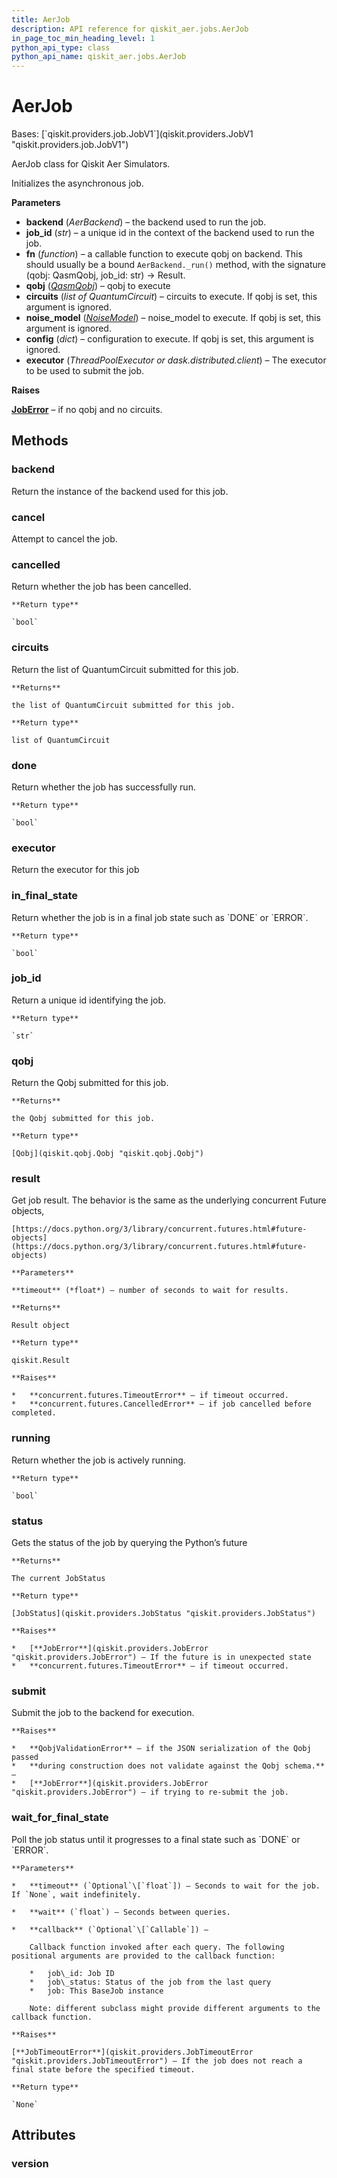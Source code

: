```yaml
---
title: AerJob
description: API reference for qiskit_aer.jobs.AerJob
in_page_toc_min_heading_level: 1
python_api_type: class
python_api_name: qiskit_aer.jobs.AerJob
---
```


# AerJob

<Class id="qiskit_aer.jobs.AerJob" isDedicatedPage={true} github="https://github.com/qiskit/qiskit-aer/tree/stable/0.12/qiskit_aer/jobs/aerjob.py" signature="AerJob(backend, job_id, fn, qobj=None, circuits=None, noise_model=None, config=None, executor=None)">
  Bases: [`qiskit.providers.job.JobV1`](qiskit.providers.JobV1 "qiskit.providers.job.JobV1")

  AerJob class for Qiskit Aer Simulators.

  Initializes the asynchronous job.

  **Parameters**

  *   **backend** (*AerBackend*) – the backend used to run the job.
  *   **job\_id** (*str*) – a unique id in the context of the backend used to run the job.
  *   **fn** (*function*) – a callable function to execute qobj on backend. This should usually be a bound `AerBackend._run()` method, with the signature (qobj: QasmQobj, job\_id: str) -> Result.
  *   **qobj** ([*QasmQobj*](qiskit.qobj.QasmQobj "qiskit.qobj.QasmQobj")) – qobj to execute
  *   **circuits** (*list of QuantumCircuit*) – circuits to execute. If qobj is set, this argument is ignored.
  *   **noise\_model** ([*NoiseModel*](qiskit_aer.noise.NoiseModel "qiskit_aer.noise.NoiseModel")) – noise\_model to execute. If qobj is set, this argument is ignored.
  *   **config** (*dict*) – configuration to execute. If qobj is set, this argument is ignored.
  *   **executor** (*ThreadPoolExecutor or dask.distributed.client*) – The executor to be used to submit the job.

  **Raises**

  [**JobError**](qiskit.providers.JobError "qiskit.providers.JobError") – if no qobj and no circuits.

  ## Methods

  ### backend

  <Function id="qiskit_aer.jobs.AerJob.backend" name="backend" signature="AerJob.backend()">
    Return the instance of the backend used for this job.
  </Function>

  ### cancel

  <Function id="qiskit_aer.jobs.AerJob.cancel" name="cancel" signature="AerJob.cancel()">
    Attempt to cancel the job.
  </Function>

  ### cancelled

  <Function id="qiskit_aer.jobs.AerJob.cancelled" name="cancelled" signature="AerJob.cancelled()">
    Return whether the job has been cancelled.

    **Return type**

    `bool`
  </Function>

  ### circuits

  <Function id="qiskit_aer.jobs.AerJob.circuits" name="circuits" signature="AerJob.circuits()">
    Return the list of QuantumCircuit submitted for this job.

    **Returns**

    the list of QuantumCircuit submitted for this job.

    **Return type**

    list of QuantumCircuit
  </Function>

  ### done

  <Function id="qiskit_aer.jobs.AerJob.done" name="done" signature="AerJob.done()">
    Return whether the job has successfully run.

    **Return type**

    `bool`
  </Function>

  ### executor

  <Function id="qiskit_aer.jobs.AerJob.executor" name="executor" signature="AerJob.executor()">
    Return the executor for this job
  </Function>

  ### in\_final\_state

  <Function id="qiskit_aer.jobs.AerJob.in_final_state" name="in_final_state" signature="AerJob.in_final_state()">
    Return whether the job is in a final job state such as `DONE` or `ERROR`.

    **Return type**

    `bool`
  </Function>

  ### job\_id

  <Function id="qiskit_aer.jobs.AerJob.job_id" name="job_id" signature="AerJob.job_id()">
    Return a unique id identifying the job.

    **Return type**

    `str`
  </Function>

  ### qobj

  <Function id="qiskit_aer.jobs.AerJob.qobj" name="qobj" signature="AerJob.qobj()">
    Return the Qobj submitted for this job.

    **Returns**

    the Qobj submitted for this job.

    **Return type**

    [Qobj](qiskit.qobj.Qobj "qiskit.qobj.Qobj")
  </Function>

  ### result

  <Function id="qiskit_aer.jobs.AerJob.result" name="result" signature="AerJob.result(timeout=None)">
    Get job result. The behavior is the same as the underlying concurrent Future objects,

    [https://docs.python.org/3/library/concurrent.futures.html#future-objects](https://docs.python.org/3/library/concurrent.futures.html#future-objects)

    **Parameters**

    **timeout** (*float*) – number of seconds to wait for results.

    **Returns**

    Result object

    **Return type**

    qiskit.Result

    **Raises**

    *   **concurrent.futures.TimeoutError** – if timeout occurred.
    *   **concurrent.futures.CancelledError** – if job cancelled before completed.
  </Function>

  ### running

  <Function id="qiskit_aer.jobs.AerJob.running" name="running" signature="AerJob.running()">
    Return whether the job is actively running.

    **Return type**

    `bool`
  </Function>

  ### status

  <Function id="qiskit_aer.jobs.AerJob.status" name="status" signature="AerJob.status()">
    Gets the status of the job by querying the Python’s future

    **Returns**

    The current JobStatus

    **Return type**

    [JobStatus](qiskit.providers.JobStatus "qiskit.providers.JobStatus")

    **Raises**

    *   [**JobError**](qiskit.providers.JobError "qiskit.providers.JobError") – If the future is in unexpected state
    *   **concurrent.futures.TimeoutError** – if timeout occurred.
  </Function>

  ### submit

  <Function id="qiskit_aer.jobs.AerJob.submit" name="submit" signature="AerJob.submit()">
    Submit the job to the backend for execution.

    **Raises**

    *   **QobjValidationError** – if the JSON serialization of the Qobj passed
    *   **during construction does not validate against the Qobj schema.** –
    *   [**JobError**](qiskit.providers.JobError "qiskit.providers.JobError") – if trying to re-submit the job.
  </Function>

  ### wait\_for\_final\_state

  <Function id="qiskit_aer.jobs.AerJob.wait_for_final_state" name="wait_for_final_state" signature="AerJob.wait_for_final_state(timeout=None, wait=5, callback=None)">
    Poll the job status until it progresses to a final state such as `DONE` or `ERROR`.

    **Parameters**

    *   **timeout** (`Optional`\[`float`]) – Seconds to wait for the job. If `None`, wait indefinitely.

    *   **wait** (`float`) – Seconds between queries.

    *   **callback** (`Optional`\[`Callable`]) –

        Callback function invoked after each query. The following positional arguments are provided to the callback function:

        *   job\_id: Job ID
        *   job\_status: Status of the job from the last query
        *   job: This BaseJob instance

        Note: different subclass might provide different arguments to the callback function.

    **Raises**

    [**JobTimeoutError**](qiskit.providers.JobTimeoutError "qiskit.providers.JobTimeoutError") – If the job does not reach a final state before the specified timeout.

    **Return type**

    `None`
  </Function>

  ## Attributes

  ### version

  <Attribute id="qiskit_aer.jobs.AerJob.version" name="version" attributeValue="1" />
</Class>

